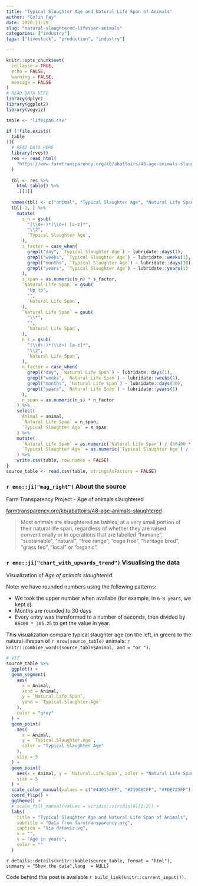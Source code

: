 ```yaml
---
title: "Typical Slaughter Age and Natural Life Span of Animals"
author: "Colin Fay"
date: 2020-11-29
slug: "natural-slaughtered-lifespan-animals"
categories: ["industry"]
tags: ["livestock", "production", "industry"]

---
```


```r
knitr::opts_chunk$set(
  collapse = TRUE, 
  echo = FALSE, 
  warning = FALSE, 
  message = FALSE
)
# READ DATA HERE
library(dplyr)
library(ggplot2)
library(vegviz)

table <- "lifespan.csv"

if (!file.exists(
  table
)){
  # READ DATA HERE
  library(rvest)
  res <- read_html(
    "https://www.farmtransparency.org/kb/abattoirs/48-age-animals-slaughtered"
  )
  
  tbl <- res %>%
    html_table() %>%
    .[[1]]
  
  names(tbl) <- c("animal", "Typical Slaughter Age", "Natural Life Span")
  tbl[-1, ] %>%
    mutate(
      s_n = gsub(
        "(\\d+-)*(\\d+) [a-z]*",
        "\\2",
        `Typical Slaughter Age`,
      ),
      s_factor = case_when(
        grepl("day", `Typical Slaughter Age`) ~ lubridate::days(1),
        grepl("weeks", `Typical Slaughter Age`) ~ lubridate::weeks(1),
        grepl("months", `Typical Slaughter Age`) ~ lubridate::days(30),
        grepl("years", `Typical Slaughter Age`) ~ lubridate::years(1)
      ),
      s_span = as.numeric(s_n) * s_factor,
      `Natural Life Span` = gsub(
        "Up to",
        "",
        `Natural Life Span`,
      ),
      `Natural Life Span` = gsub(
        "\\*",
        "",
        `Natural Life Span`,
      ),
      n_s = gsub(
        "(\\d+-)*(\\d+) [a-z]*",
        "\\2",
        `Natural Life Span`,
      ),
      n_factor = case_when(
        grepl("day", `Natural Life Span`) ~ lubridate::days(1),
        grepl("weeks", `Natural Life Span`) ~ lubridate::weeks(1),
        grepl("months", `Natural Life Span`) ~ lubridate::days(30),
        grepl("years", `Natural Life Span`) ~ lubridate::years(1)
      ),
      n_span = as.numeric(n_s) * n_factor
    ) %>%
    select(
      Animal = animal,
      `Natural Life Span` = n_span,
      `Typical Slaughter Age` = s_span
    ) %>%
    mutate(
      `Natural Life Span` = as.numeric(`Natural Life Span`) / (86400 * 365.25),
      `Typical Slaughter Age` = as.numeric(`Typical Slaughter Age`) / (86400 * 365.25)
    ) %>%
    write.csv(table, row.names = FALSE)
}
source_table <- read.csv(table, stringsAsFactors = FALSE)

```

### `r emo::ji("mag_right")` About the source 

::: {.source}
Farm Transparency Project - Age of animals slaughtered
::: 

::: {.link}
[farmtransparency.org/kb/abattoirs/48-age-animals-slaughtered](https://www.farmtransparency.org/kb/abattoirs/48-age-animals-slaughtered)
:::

::: {.quote}
> Most animals are slaughtered as babies, at a very small portion of their natural life span, regardless of whether they are raised conventionally or in operations that are labelled “humane”, “sustainable”, “natural”, “free range”, “cage free”, “heritage bred”, “grass fed”, “local” or “organic”.
:::


### `r emo::ji("chart_with_upwards_trend")` Visualising the data

Visualization of _Age of animals slaughtered_.

Note: we have rounded numbers using the following patterns: 

+ We took the upper number when availabe (for example, in `6-8 years`, we kept `8`)
+ Months are rounded to 30 days 
+ Every entry was transformed to a number of seconds, then divided by `86400 * 365.25` to get the value in year.


This visualization compare typical slaughter age (on the left, in green) to the natural lifespan of `r nrow(source_table)` animals: `r knitr::combine_words(source_table$Animal, and = "or ")`.

```r

# VIZ
source_table %>%
  ggplot() +
  geom_segment(
    aes(
      x = Animal,
      xend = Animal,
      y = `Natural.Life.Span`,
      yend = `Typical.Slaughter.Age`
    ),
    color = "grey"
  ) +
  geom_point(
    aes(
      x = Animal,
      y = `Typical.Slaughter.Age`,
      color = "Typical Slaughter Age"
    ),
    size = 5
  ) +
  geom_point(
    aes(x = Animal, y = `Natural.Life.Span`, color = "Natural Life Span"),
    size = 5
  ) +
  scale_color_manual(values = c("#440154FF", "#21908CFF", "#FDE725FF")[1:2]) +
  coord_flip() +
  ggtheme() +
  # scale_fill_manual(values = viridis::viridis(6)[1:2]) +
  labs(
    title = "Typical Slaughter Age and Natural Life Span of Animals",
    subtitle = "Data from farmtransparency.org",
    caption = "Via dataviz.vg",
    x = "",
    y = "Age in years",
    color = ""
  )

```

`r details::details(knitr::kable(source_table, format = "html"), summary = "Show the data",lang  = NULL)`

::: {.code}
Code behind this post is available `r build_link(knitr::current_input())`. 
:::
